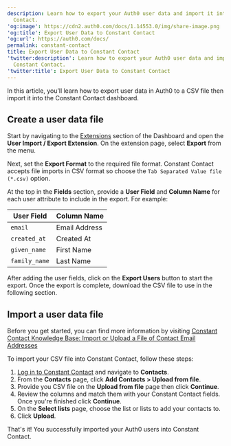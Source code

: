```yaml
---
description: Learn how to export your Auth0 user data and import it into Constant
  Contact.
'og:image': https://cdn2.auth0.com/docs/1.14553.0/img/share-image.png
'og:title': Export User Data to Constant Contact
'og:url': https://auth0.com/docs/
permalink: constant-contact
title: Export User Data to Constant Contact
'twitter:description': Learn how to export your Auth0 user data and import it into
  Constant Contact.
'twitter:title': Export User Data to Constant Contact
---
```

In this article, you’ll learn how to export user data in Auth0 to a CSV file then import it into the Constant Contact dashboard.

## Create a user data file

Start by navigating to the [Extensions](https://manage.auth0.com/#/extensions) section of the Dashboard and open the **User Import / Export Extension**. On the extension page, select **Export** from the menu.

Next, set the **Export Format** to the required file format. Constant Contact accepts file imports in CSV format so choose the `Tab Separated Value file (*.csv)` option.

At the top in the **Fields** section, provide a **User Field** and **Column Name** for each user attribute to include in the export. For example:

<table class="table"><thead>
<tr>
<th>User Field</th>
<th>Column Name</th>
</tr>
</thead>
<tbody>
<tr>
<td><code>email</code></td>
<td>Email Address</td>
</tr>
<tr>
<td><code>created_at</code></td>
<td>Created At</td>
</tr>
<tr>
<td><code>given_name</code></td>
<td>First Name</td>
</tr>
<tr>
<td><code>family_name</code></td>
<td>Last Name</td>
</tr>
</tbody>
</table>

After adding the user fields, click on the **Export Users** button to start the export. Once the export is complete, download the CSV file to use in the following section.

## Import a user data file

Before you get started, you can find more information by visiting [Constant Contact Knowledge Base: Import or Upload a File of Contact Email Addresses](https://knowledgebase.constantcontact.com/articles/KnowledgeBase/5296-import-or-upload-a-file-of-contact-email-addresses)

To import your CSV file into Constant Contact, follow these steps:

1. [Log in to Constant Contact](https://login.constantcontact.com) and navigate to **Contacts**.
2. From the **Contacts** page, click **Add Contacts > Upload from file**.
3. Provide you CSV file on the **Upload from file** page then click **Continue**.
4. Review the columns and match them with your Constant Contact fields. Once you're finished click **Continue**.
5. On the **Select lists** page, choose the list or lists to add your contacts to.
6. Click **Upload**.

That's it! You successfully imported your Auth0 users into Constant Contact.